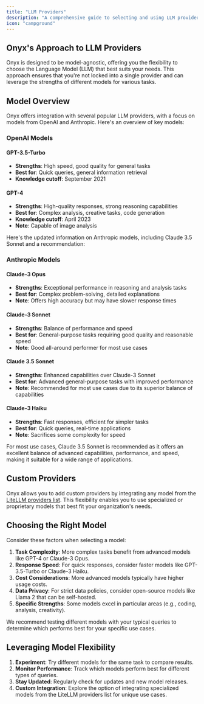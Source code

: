 ```yaml
---
title: "LLM Providers"
description: "A comprehensive guide to selecting and using LLM providers in Onyx"
icon: "campground"
---
```


## Onyx's Approach to LLM Providers

Onyx is designed to be model-agnostic, offering you the flexibility to choose the Language Model (LLM)
that best suits your needs.
This approach ensures that you're not locked into a single provider and can leverage the strengths of different models
for various tasks.

## Model Overview

Onyx offers integration with several popular LLM providers, with a focus on models from OpenAI and Anthropic.
Here's an overview of key models:

### OpenAI Models

#### GPT-3.5-Turbo

- **Strengths**: High speed, good quality for general tasks
- **Best for**: Quick queries, general information retrieval
- **Knowledge cutoff**: September 2021

#### GPT-4

- **Strengths**: High-quality responses, strong reasoning capabilities
- **Best for**: Complex analysis, creative tasks, code generation
- **Knowledge cutoff**: April 2023
- **Note**: Capable of image analysis

Here's the updated information on Anthropic models, including Claude 3.5 Sonnet and a recommendation:

### Anthropic Models

#### Claude-3 Opus

- **Strengths**: Exceptional performance in reasoning and analysis tasks
- **Best for**: Complex problem-solving, detailed explanations
- **Note**: Offers high accuracy but may have slower response times

#### Claude-3 Sonnet

- **Strengths**: Balance of performance and speed
- **Best for**: General-purpose tasks requiring good quality and reasonable speed
- **Note**: Good all-around performer for most use cases

#### Claude 3.5 Sonnet

- **Strengths**: Enhanced capabilities over Claude-3 Sonnet
- **Best for**: Advanced general-purpose tasks with improved performance
- **Note**: Recommended for most use cases due to its superior balance of capabilities

#### Claude-3 Haiku

- **Strengths**: Fast responses, efficient for simpler tasks
- **Best for**: Quick queries, real-time applications
- **Note**: Sacrifices some complexity for speed

For most use cases, Claude 3.5 Sonnet is recommended as it offers an excellent balance of advanced capabilities,
performance, and speed, making it suitable for a wide range of applications.

## Custom Providers

Onyx allows you to add custom providers by integrating any model from the [LiteLLM providers
list](https://docs.litellm.ai/docs/providers).
This flexibility enables you to use specialized or proprietary models that best fit your organization's needs.

## Choosing the Right Model

Consider these factors when selecting a model:

1. **Task Complexity**: More complex tasks benefit from advanced models like GPT-4 or Claude-3 Opus.
2. **Response Speed**: For quick responses, consider faster models like GPT-3.5-Turbo or Claude-3 Haiku.
3. **Cost Considerations**: More advanced models typically have higher usage costs.
4. **Data Privacy**: For strict data policies, consider open-source models like Llama 2 that can be self-hosted.
5. **Specific Strengths**: Some models excel in particular areas (e.g., coding, analysis, creativity).

We recommend testing different models with your typical queries to determine which performs best for your specific use
cases.

## Leveraging Model Flexibility

1. **Experiment**: Try different models for the same task to compare results.
2. **Monitor Performance**: Track which models perform best for different types of queries.
3. **Stay Updated**: Regularly check for updates and new model releases.
4. **Custom Integration**:
   Explore the option of integrating specialized models from the LiteLLM providers list for unique use cases.
